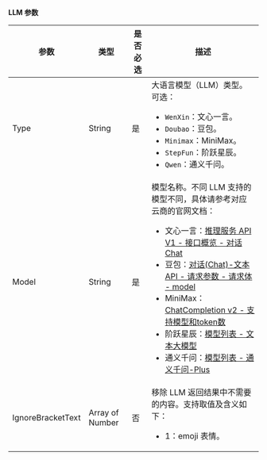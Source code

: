 **LLM 参数**

| 参数                 | 类型              | 是否必选 | 描述                                                                                     |
|----------------------|-------------------|----------|------------------------------------------------------------------------------------------|
| Type                 | String            | 是        | 大语言模型（LLM）类型。可选：<ul><li>`WenXin`：文心一言。</li><li>`Doubao`：豆包。</li><li>`Minimax`：MiniMax。</li><li>`StepFun`：阶跃星辰。</li><li>`Qwen`：通义千问。</li></ul> |
| Model                | String            | 是        | 模型名称。不同 LLM 支持的模型不同，具体请参考对应云商的官网文档：<ul><li>文心一言：[推理服务 API V1 - 接口概览 - 对话 Chat](https://cloud.baidu.com/doc/WENXINWORKSHOP/s/om5aq2brc#%E5%AF%B9%E8%AF%9Dchat)</li><li>豆包：[对话(Chat)-文本 API - 请求参数 - 请求体 - model](https://www.volcengine.com/docs/82379/1298454#%E8%AF%B7%E6%B1%82%E4%BD%93)</li><li>MiniMax：[ChatCompletion v2 - 支持模型和token数](http://platform.minimaxi.com/document/ChatCompletion%20v2?key=66701d281d57f38758d581d0#QklxsNSbaf6kM4j6wjO5eEek)</li><li>阶跃星辰：[模型列表 - 文本大模型](https://platform.stepfun.com/docs/llm/text)</li><li>通义千问：[模型列表 - 通义千问-Plus](https://help.aliyun.com/zh/model-studio/getting-started/models?spm=a2c4g.11186623.help-menu-2400256.d_0_2.4b75453a44gPA0#6c45e49509gtr)</li></ul>                                           |
| IgnoreBracketText    | Array of Number  | 否        | 移除 LLM 返回结果中不需要的内容。支持取值及含义如下：<ul><li>1：emoji 表情。</li></ul>                      |
